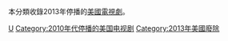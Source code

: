 本分類收錄2013年停播的[[美國|美國]][[電視劇|電視劇]]。

{{year by category
|m=2
|c=0
|d=1
|y=3
|cat=停播的美國電視剧
|sortkey=美國電視
|parent=各年停播的美國電視劇
|subcat=2013年美國電視
}}

[[Category:2013年停播的電視劇|U]]
[[Category:2010年代停播的美国电视剧|Category:2010年代停播的美国电视剧]]
[[Category:2013年美國廢除|Category:2013年美國廢除]]